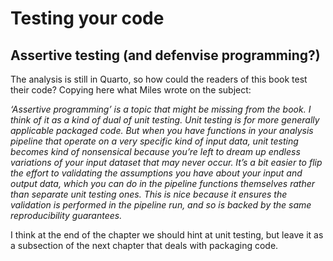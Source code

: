 # Testing your code

## Assertive testing (and defenvise programming?)

The analysis is still in Quarto, so how could the readers of this book test their code?
Copying here what Miles wrote on the subject:

*‘Assertive programming’ is a topic that might be missing from the book. I think of it as a kind of dual of unit testing. Unit testing is for more generally applicable packaged code. But when you have functions in your analysis pipeline that operate on a very specific kind of input data, unit testing becomes kind of nonsensical because you’re left to dream up endless variations of your input dataset that may never occur. It’s a bit easier to flip the effort to validating the assumptions you have about your input and output data, which you can do in the pipeline functions themselves rather than separate unit testing ones. This is nice because it ensures the validation is performed in the pipeline run, and so is backed by the same reproducibility guarantees.*

I think at the end of the chapter we should hint at unit testing, but leave it as a subsection of
the next chapter that deals with packaging code.